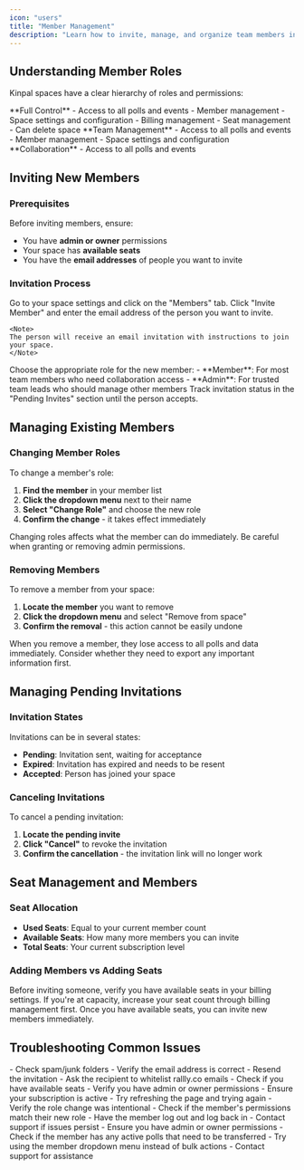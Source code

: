 ```yaml
---
icon: "users"
title: "Member Management"
description: "Learn how to invite, manage, and organize team members in your Kinpal space."
---
```


## Understanding Member Roles

Kinpal spaces have a clear hierarchy of roles and permissions:

<CardGroup cols={2}>
  <Card title="Owner" icon="crown">
    **Full Control**
    - Access to all polls and events
    - Member management
    - Space settings and configuration
    - Billing management
    - Seat management
    - Can delete space
  </Card>
  <Card title="Admin" icon="shield">
    **Team Management**
    - Access to all polls and events
    - Member management
    - Space settings and configuration
  </Card>
  <Card title="Member" icon="user">
    **Collaboration**
     - Access to all polls and events

  </Card>
</CardGroup>

## Inviting New Members

### Prerequisites
Before inviting members, ensure:
- You have **admin or owner** permissions
- Your space has **available seats**
- You have the **email addresses** of people you want to invite

### Invitation Process

<Steps>
  <Step title="Navigate to Members">
    Go to your space settings and click on the "Members" tab.
  </Step>
  
  <Step title="Send Invitation">
    Click "Invite Member" and enter the email address of the person you want to invite.

    <Note>
    The person will receive an email invitation with instructions to join your space.
    </Note>
  </Step>
  
  <Step title="Set Initial Role">
    Choose the appropriate role for the new member:
    - **Member**: For most team members who need collaboration access
    - **Admin**: For trusted team leads who should manage other members
  </Step>
  
  <Step title="Monitor Pending Invites">
    Track invitation status in the "Pending Invites" section until the person accepts.
  </Step>
</Steps>

## Managing Existing Members

### Changing Member Roles

To change a member's role:

1. **Find the member** in your member list
2. **Click the dropdown menu** next to their name
3. **Select "Change Role"** and choose the new role
4. **Confirm the change** - it takes effect immediately

<Warning>
Changing roles affects what the member can do immediately. Be careful when granting or removing admin permissions.
</Warning>

### Removing Members

To remove a member from your space:

1. **Locate the member** you want to remove
2. **Click the dropdown menu** and select "Remove from space"
3. **Confirm the removal** - this action cannot be easily undone

<Info>
When you remove a member, they lose access to all polls and data immediately. Consider whether they need to export any important information first.
</Info>

## Managing Pending Invitations

### Invitation States
Invitations can be in several states:
- **Pending**: Invitation sent, waiting for acceptance
- **Expired**: Invitation has expired and needs to be resent
- **Accepted**: Person has joined your space

### Canceling Invitations
To cancel a pending invitation:

1. **Locate the pending invite**
2. **Click "Cancel"** to revoke the invitation
3. **Confirm the cancellation** - the invitation link will no longer work

## Seat Management and Members

### Seat Allocation
- **Used Seats**: Equal to your current member count
- **Available Seats**: How many more members you can invite
- **Total Seats**: Your current subscription level

### Adding Members vs Adding Seats
<Steps>
  <Step title="Check Available Seats">
    Before inviting someone, verify you have available seats in your billing settings.
  </Step>
  
  <Step title="Purchase Additional Seats (if needed)">
    If you're at capacity, increase your seat count through billing management first.
  </Step>
  
  <Step title="Send Invitation">
    Once you have available seats, you can invite new members immediately.
  </Step>
</Steps>


## Troubleshooting Common Issues

<AccordionGroup>
  <Accordion title="Invitation emails not being received">
    - Check spam/junk folders
    - Verify the email address is correct
    - Resend the invitation
    - Ask the recipient to whitelist rallly.co emails
  </Accordion>
  
  <Accordion title="Cannot invite new members">
    - Check if you have available seats
    - Verify you have admin or owner permissions
    - Ensure your subscription is active
    - Try refreshing the page and trying again
  </Accordion>
  
  <Accordion title="Member lost access after role change">
    - Verify the role change was intentional
    - Check if the member's permissions match their new role
    - Have the member log out and log back in
    - Contact support if issues persist
  </Accordion>
  
  <Accordion title="Cannot remove a member">
    - Ensure you have admin or owner permissions
    - Check if the member has any active polls that need to be transferred
    - Try using the member dropdown menu instead of bulk actions
    - Contact support for assistance
  </Accordion>
</AccordionGroup>
